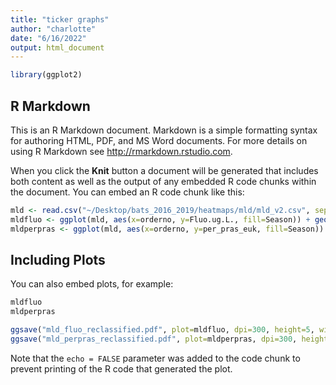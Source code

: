 ```yaml
---
title: "ticker graphs"
author: "charlotte"
date: "6/16/2022"
output: html_document
---
```


```r
library(ggplot2)
```

## R Markdown

This is an R Markdown document. Markdown is a simple formatting syntax for authoring HTML, PDF, and MS Word documents. For more details on using R Markdown see <http://rmarkdown.rstudio.com>.

When you click the **Knit** button a document will be generated that includes both content as well as the output of any embedded R code chunks within the document. You can embed an R code chunk like this:

```r
mld <- read.csv("~/Desktop/bats_2016_2019/heatmaps/mld/mld_v2.csv", sep=",")
mldfluo <- ggplot(mld, aes(x=orderno, y=Fluo.ug.L., fill=Season)) + geom_bar(stat="identity", position=position_dodge(width=0), width=0.5, fill="dark green") + ylim (0,0.6) + theme_classic()+ geom_col(width = 1)
mldperpras <- ggplot(mld, aes(x=orderno, y=per_pras_euk, fill=Season)) + geom_bar(stat="identity", position=position_dodge(width=0), width=0.5) + ylim (0,100) + theme_classic()+ geom_col(width = 1)
```

## Including Plots

You can also embed plots, for example:

```r
mldfluo
mldperpras

ggsave("mld_fluo_reclassified.pdf", plot=mldfluo, dpi=300, height=5, width=25)
ggsave("mld_perpras_reclassified.pdf", plot=mldperpras, dpi=300, height=5, width=25)
```

Note that the `echo = FALSE` parameter was added to the code chunk to prevent printing of the R code that generated the plot.
